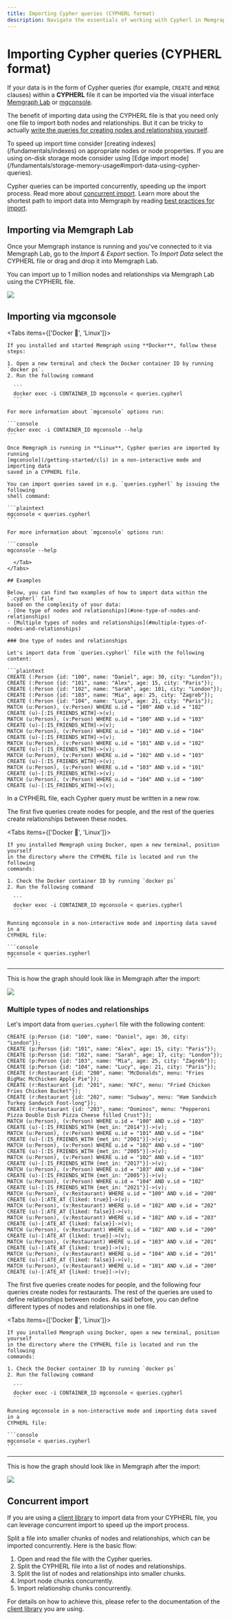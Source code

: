 ```yaml
---
title: Importing Cypher queries (CYPHERL format)
description: Navigate the essentials of working with Cypherl in Memgraph. Our documentation will get you covered even with the most complex project needs.
---
```



# Importing Cypher queries (CYPHERL format)

If your data is in the form of Cypher queries (for example, `CREATE` and `MERGE`
clauses) within a **CYPHERL** file it can be imported via the visual interface
[Memgraph Lab](/data-visualization) or [mgconsole](/getting-started/cli).

The benefit of importing data using the CYPHERL file is that you need only one
file to import both nodes and relationships. But it can be tricky to actually
[write the queries for creating nodes and relationships
yourself](/querying/create-graph-objects).

<Callout>
To speed up import time consider [creating indexes](/fundamentals/indexes) on
appropriate nodes or node properties. If you are using on-disk storage mode
consider using [Edge import
mode](/fundamentals/storage-memory-usage#import-data-using-cypher-queries).
  
Cypher queries can be imported concurrently, speeding up the import process.
Read more about [concurrent import](#concurrent-import). Learn more about the
shortest path to import data into Memgraph by reading [best practices for
import](/data-migration/best-practices). 
</Callout>

## Importing via Memgraph Lab

Once your Memgraph instance is running and you've connected to it via Memgraph
Lab, go to the *Import & Export* section. To *Import Data* select the
CYPHERL file or drag and drop it into Memgraph Lab.

You can import up to 1 million nodes and relationships via Memgraph Lab using
the CYPHERL file.

![](/pages/data-migration/cypherl/import-lab.png)

## Importing via mgconsole

<Tabs items={['Docker 🐳', 'Linux']}>

  <Tab>

    If you installed and started Memgraph using **Docker**, follow these steps:

    1. Open a new terminal and check the Docker container ID by running `docker ps`.
    2. Run the following command

      ```
      docker exec -i CONTAINER_ID mgconsole < queries.cypherl
      ```

    For more information about `mgconsole` options run:

    ```console
    docker exec -i CONTAINER_ID mgconsole --help
    ```

  </Tab>
  <Tab>

    Once Memgraph is running in **Linux**, Cypher queries are imported by running
    [mgconsole](/getting-started/cli) in a non-interactive mode and importing data
    saved in a CYPHERL file.

    You can import queries saved in e.g. `queries.cypherl` by issuing the following
    shell command:

    ```plaintext
    mgconsole < queries.cypherl
    ```

    For more information about `mgconsole` options run:

    ```console
    mgconsole --help
  ```
    </Tab>
</Tabs>

## Examples

Below, you can find two examples of how to import data within the `.cypherl` file
based on the complexity of your data:
  - [One type of nodes and relationships](#one-type-of-nodes-and-relationships)
  - [Multiple types of nodes and relationships](#multiple-types-of-nodes-and-relationships)

### One type of nodes and relationships

Let's import data from `queries.cypherl` file with the following content:

```plaintext
CREATE (:Person {id: "100", name: "Daniel", age: 30, city: "London"});
CREATE (:Person {id: "101", name: "Alex", age: 15, city: "Paris"});
CREATE (:Person {id: "102", name: "Sarah", age: 101, city: "London"});
CREATE (:Person {id: "103", name: "Mia", age: 25, city: "Zagreb"});
CREATE (:Person {id: "104", name: "Lucy", age: 21, city: "Paris"});
MATCH (u:Person), (v:Person) WHERE u.id = "100" AND v.id = "102" CREATE (u)-[:IS_FRIENDS_WITH]->(v);
MATCH (u:Person), (v:Person) WHERE u.id = "100" AND v.id = "103" CREATE (u)-[:IS_FRIENDS_WITH]->(v);
MATCH (u:Person), (v:Person) WHERE u.id = "101" AND v.id = "104" CREATE (u)-[:IS_FRIENDS_WITH]->(v);
MATCH (u:Person), (v:Person) WHERE u.id = "101" AND v.id = "102" CREATE (u)-[:IS_FRIENDS_WITH]->(v);
MATCH (u:Person), (v:Person) WHERE u.id = "102" AND v.id = "103" CREATE (u)-[:IS_FRIENDS_WITH]->(v);
MATCH (u:Person), (v:Person) WHERE u.id = "103" AND v.id = "101" CREATE (u)-[:IS_FRIENDS_WITH]->(v);
MATCH (u:Person), (v:Person) WHERE u.id = "104" AND v.id = "100" CREATE (u)-[:IS_FRIENDS_WITH]->(v);
```

<Callout>

In a CYPHERL file, each Cypher query must be written in a new row.

</Callout>

The first five queries create nodes for people, and the rest of the queries create
relationships between these nodes.

<Tabs items={['Docker 🐳', 'Linux']}>

  <Tab>

    If you installed Memgraph using Docker, open a new terminal, position yourself
    in the directory where the CYPHERL file is located and run the following
    commands:

    1. Check the Docker container ID by running `docker ps`
    2. Run the following command

      ```
      docker exec -i CONTAINER_ID mgconsole < queries.cypherl
      ```

  </Tab>
  <Tab>

    Running mgconsole in a non-interactive mode and importing data saved in a
    CYPHERL file:

    ```console
    mgconsole < queries.cypherl
    ```

  </Tab>
</Tabs>

---

This is how the graph should look like in Memgraph after the import:

![](/pages/data-migration/cypherl/cypherl_one_type_nodes_and_relationships.png)

### Multiple types of nodes and relationships

Let's import data from `queries.cypherl` file with the following content:

```plaintext
CREATE (p:Person {id: "100", name: "Daniel", age: 30, city: "London"});
CREATE (p:Person {id: "101", name: "Alex", age: 15, city: "Paris"});
CREATE (p:Person {id: "102", name: "Sarah", age: 17, city: "London"});
CREATE (p:Person {id: "103", name: "Mia", age: 25, city: "Zagreb"});
CREATE (p:Person {id: "104", name: "Lucy", age: 21, city: "Paris"});
CREATE (r:Restaurant {id: "200", name: "McDonalds", menu: "Fries BigMac McChicken Apple Pie"});
CREATE (r:Restaurant {id: "201", name: "KFC", menu: "Fried Chicken Fries Chicken Bucket"});
CREATE (r:Restaurant {id: "202", name: "Subway", menu: "Ham Sandwich Turkey Sandwich Foot-long"});
CREATE (r:Restaurant {id: "203", name: "Dominos", menu: "Pepperoni Pizza Double Dish Pizza Cheese filled Crust"});
MATCH (u:Person), (v:Person) WHERE u.id = "100" AND v.id = "103" CREATE (u)-[:IS_FRIENDS_WITH {met_in: "2014"}]->(v);
MATCH (u:Person), (v:Person) WHERE u.id = "101" AND v.id = "104" CREATE (u)-[:IS_FRIENDS_WITH {met_in: "2001"}]->(v);
MATCH (u:Person), (v:Person) WHERE u.id = "102" AND v.id = "100" CREATE (u)-[:IS_FRIENDS_WITH {met_in: "2005"}]->(v);
MATCH (u:Person), (v:Person) WHERE u.id = "102" AND v.id = "103" CREATE (u)-[:IS_FRIENDS_WITH {met_in: "2017"}]->(v);
MATCH (u:Person), (v:Person) WHERE u.id = "103" AND v.id = "104" CREATE (u)-[:IS_FRIENDS_WITH {met_in: "2005"}]->(v);
MATCH (u:Person), (v:Person) WHERE u.id = "104" AND v.id = "102" CREATE (u)-[:IS_FRIENDS_WITH {met_in: "2021"}]->(v);
MATCH (u:Person), (v:Restaurant) WHERE u.id = "100" AND v.id = "200" CREATE (u)-[:ATE_AT {liked: true}]->(v);
MATCH (u:Person), (v:Restaurant) WHERE u.id = "102" AND v.id = "202" CREATE (u)-[:ATE_AT {liked: false}]->(v);
MATCH (u:Person), (v:Restaurant) WHERE u.id = "102" AND v.id = "203" CREATE (u)-[:ATE_AT {liked: false}]->(v);
MATCH (u:Person), (v:Restaurant) WHERE u.id = "102" AND v.id = "200" CREATE (u)-[:ATE_AT {liked: true}]->(v);
MATCH (u:Person), (v:Restaurant) WHERE u.id = "103" AND v.id = "201" CREATE (u)-[:ATE_AT {liked: true}]->(v);
MATCH (u:Person), (v:Restaurant) WHERE u.id = "104" AND v.id = "201" CREATE (u)-[:ATE_AT {liked: false}]->(v);
MATCH (u:Person), (v:Restaurant) WHERE u.id = "101" AND v.id = "200" CREATE (u)-[:ATE_AT {liked: true}]->(v);
```

The first five queries create nodes for people, and the following four queries
create nodes for restaurants. The rest of the queries are used to define
relationships between nodes. As said before, you can define different types of
nodes and relationships in one file.

<Tabs items={['Docker 🐳', 'Linux']}>

  <Tab>

    If you installed Memgraph using Docker, open a new terminal, position yourself
    in the directory where the CYPHERL file is located and run the following
    commands:

    1. Check the Docker container ID by running `docker ps`
    2. Run the following command

      ```
      docker exec -i CONTAINER_ID mgconsole < queries.cypherl
      ```

  </Tab>
  <Tab>

    Running mgconsole in a non-interactive mode and importing data saved in a
    CYPHERL file:

    ```console
    mgconsole < queries.cypherl
    ```

  </Tab>
</Tabs>

---

This is how the graph should look like in Memgraph after the import:

![](/pages/data-migration/cypherl/cypherl_multiple_type_nodes_and_relationships.png)


## Concurrent import

If you are using a [client library](/client-libraries) to import data from your
CYPHERL file, you can leverage concurrent import to speed up the import process. 

Split a file into smaller chunks of nodes and relationships, which can be
imported concurrently. Here is the basic flow: 

1. Open and read the file with the Cypher queries.
2. Split the CYPHERL file into a list of nodes and relationships.
3. Split the list of nodes and relationships into smaller chunks.
4. Import node chunks concurrently.
5. Import relationship chunks concurrently.


For details on how to achieve this, please refer to the documentation of the
[client library](/client-libraries) you are using.
